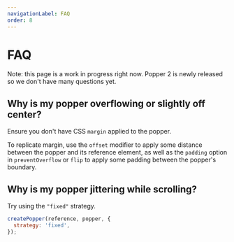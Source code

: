 ```yaml
---
navigationLabel: FAQ
order: 8
---
```


# FAQ

Note: this page is a work in progress right now. Popper 2 is newly released so
we don't have many questions yet.

## Why is my popper overflowing or slightly off center?

Ensure you don't have CSS `margin` applied to the popper.

To replicate margin, use the `offset` modifier to apply some distance between
the popper and its reference element, as well as the `padding` option in
`preventOverflow` or `flip` to apply some padding between the popper's boundary.

## Why is my popper jittering while scrolling?

Try using the `"fixed"` strategy.

```js
createPopper(reference, popper, {
  strategy: 'fixed',
});
```
